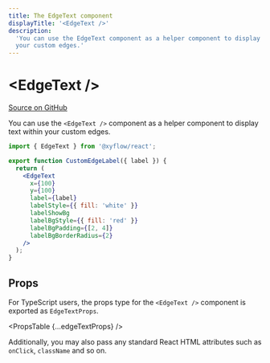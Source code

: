 ```yaml
---
title: The EdgeText component
displayTitle: '<EdgeText />'
description:
  'You can use the EdgeText component as a helper component to display text within
  your custom edges.'
---
```



# &lt;EdgeText />

[Source on GitHub](https://github.com/xyflow/xyflow/blob/main/packages/react/src/components/Edges/EdgeText.tsx)

You can use the `<EdgeText />` component as a helper component to display text
within your custom edges.

```jsx
import { EdgeText } from '@xyflow/react';

export function CustomEdgeLabel({ label }) {
  return (
    <EdgeText
      x={100}
      y={100}
      label={label}
      labelStyle={{ fill: 'white' }}
      labelShowBg
      labelBgStyle={{ fill: 'red' }}
      labelBgPadding={[2, 4]}
      labelBgBorderRadius={2}
    />
  );
}
```

## Props

For TypeScript users, the props type for the `<EdgeText />` component is exported
as `EdgeTextProps`.

<PropsTable {...edgeTextProps} />

Additionally, you may also pass any standard React HTML attributes such as `onClick`,
`className` and so on.
